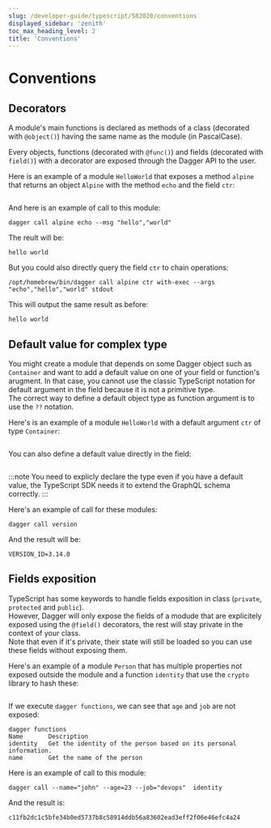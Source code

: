 ```yaml
---
slug: /developer-guide/typescript/582020/conventions
displayed_sidebar: 'zenith'
toc_max_heading_level: 2
title: 'Conventions'
---
```



# Conventions

<PartialExperimentalDocs />

## Decorators

A module's main functions is declared as methods of a class (decorated with `@object()`) having the same name as the module (in PascalCase).

Every objects, functions (decorated with `@func()`) and fields (decorated with `field()`) with a decorator are exposed through the Dagger API to the user.

Here is an example of a module `HelloWorld` that exposes a method `alpine` that returns an object `Alpine` with the method `echo` and the field `ctr`:

```typescript file=./snippets/conventions/decorators/index.ts

```

And here is an example of call to this module:

```shell
dagger call alpine echo --msg "hello","world"
```

The reult will be:

```shell
hello world
```

But you could also directly query the field `ctr` to chain operations:

```shell
/opt/homebrew/bin/dagger call alpine ctr with-exec --args "echo","hello","world" stdout
```

This will output the same result as before:

```shell
hello world
```

## Default value for complex type

You might create a module that depends on some Dagger object such as `Container` and want to add a default value on
one of your field or function's arugment. In that case, you cannot use the classic TypeScript notation for default
argument in the field because it is not a primitive type.  
The correct way to define a default object type as function argument is to use the `??` notation.

Here's is an example of a module `HelloWorld` with a default argument `ctr` of type `Container`:

```typescript file=./snippets/conventions/default-object-in-constructor/index.ts

```

You can also define a default value directly in the field:

```typescript file=./snippets/conventions/default-object-in-field/index.ts

```

:::note
You need to explicly declare the type even if you have a default value, the TypeScript SDK needs it to extend the GraphQL schema correctly.
:::

Here's an example of call for these modules:

```shell
dagger call version
```

And the result will be:

```shell
VERSION_ID=3.14.0
```

## Fields exposition

TypeScript has some keywords to handle fields exposition in class (`private`, `protected` and `public`).  
However, Dagger will only expose the fields of a modude that are explicitely exposed using the `@field()` decorators, the rest
will stay private in the context of your class.  
Note that even if it's private, their state will still be loaded so you can use these fields without exposing them.

Here's an example of a module `Person` that has multiple properties not exposed outside the module and a function `identity` that use the `crypto` library to hash these:

```typescript file=./snippets/conventions/fields-exposition/index.ts

```

If we execute `dagger functions`, we can see that `age` and `job` are not exposed:

```shell
dagger functions
Name       Description
identity   Get the identity of the person based on its personal information.
name       Get the name of the person
```

Here is an example of call to this module:

```shell
dagger call --name="john" --age=23 --job="devops"  identity
```

And the result is:

```shell
c11fb2dc1c5bfe34b0ed5737b8c58914ddb56a83602ead3eff2f06e46efc4a24
```